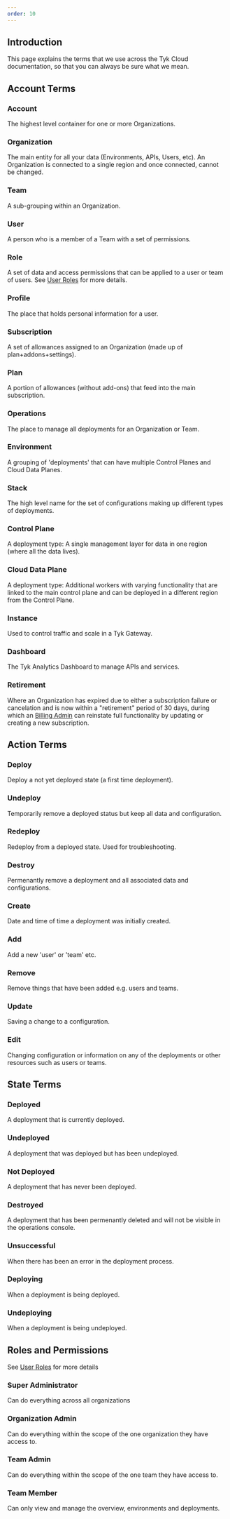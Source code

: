 ```yaml
---
order: 10
---
```


## Introduction

This page explains the terms that we use across the Tyk Cloud documentation, so that you can always be sure what we mean.

## Account Terms

### Account

The highest level container for one or more Organizations.

### Organization

The main entity for all your data (Environments, APIs, Users, etc). An Organization is connected to a single region and once connected, cannot be changed.

### Team 

A sub-grouping within an Organization.

### User

A person who is a member of a Team with a set of permissions.

### Role

A set of data and access permissions that can be applied to a user or team of users. See [User Roles](/tyk-cloud/teams-&-users/user-roles) for more details.

### Profile

The place that holds personal information for a user.

### Subscription

A set of allowances assigned to an Organization (made up of plan+addons+settings).

### Plan

A portion of allowances (without add-ons) that feed into the main subscription.

### Operations

The place to manage all deployments for an Organization or Team. 

### Environment

A grouping of 'deployments' that can have multiple Control Planes and Cloud Data Planes.

### Stack

The high level name for the set of configurations making up different types of deployments.

### Control Plane

A deployment type: A single management layer for data in one region (where all the data lives).

### Cloud Data Plane

A deployment type: Additional workers with varying functionality that are linked to the main control plane and can be deployed in a different region from the Control Plane.

### Instance

Used to control traffic and scale in a Tyk Gateway.

### Dashboard

The Tyk Analytics Dashboard to manage APIs and services.

### Retirement

Where an Organization has expired due to either a subscription failure or cancelation and is now within a "retirement" period of 30 days, during which an [Billing Admin](/tyk-cloud/teams-&-users/user-roles#user-roles-within-tyk-cloud) can reinstate full functionality by updating or creating a new subscription.

## Action Terms

### Deploy

Deploy a not yet deployed state (a first time deployment).

### Undeploy

Temporarily remove a deployed status but keep all data and configuration.

### Redeploy

Redeploy from a deployed state. Used for troubleshooting.

### Destroy

Permenantly remove a deployment and all associated data and configurations.

### Create

Date and time of time a deployment was initially created.

### Add

Add a new 'user' or 'team' etc.

### Remove

Remove things that have been added e.g. users and teams.

### Update

Saving a change to a configuration.

### Edit

Changing configuration or information on any of the deployments or other resources such as users or teams.

## State Terms

### Deployed

A deployment that is currently deployed.

### Undeployed

A deployment that was deployed but has been undeployed.

### Not Deployed

A deployment that has never been deployed.

### Destroyed

A deployment that has been permenantly deleted and will not be visible in the operations console.

### Unsuccessful

When there has been an error in the deployment process.

### Deploying

When a deployment is being deployed.

### Undeploying

When a deployment is being undeployed.

## Roles and Permissions

See [User Roles](/tyk-cloud/teams-&-users/user-roles) for more details

### Super Administrator

Can do everything across all organizations

### Organization Admin

Can do everything within the scope of the one organization they have access to.

### Team Admin

Can do everything within the scope of the one team they have access to.

### Team Member

Can only view and manage the overview, environments and deployments.
